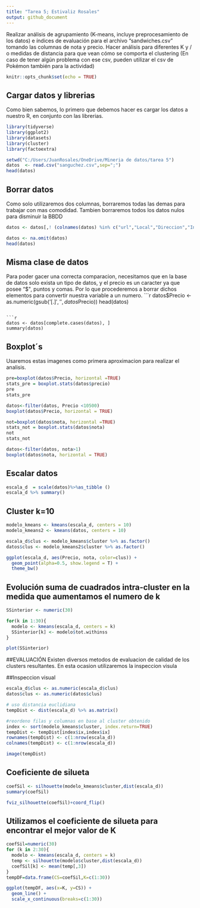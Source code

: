 ```yaml
---
title: "Tarea 5; Estivaliz Rosales"
output: github_document
---
```


Realizar análisis de agrupamiento (K-means, incluye preprocesamiento de los datos) e índices de evaluación para el archivo “sandwiches.csv” tomando las columnas de nota y precio. Hacer análisis para diferentes K y / o medidas de distancia para que vean cómo se comporta el clustering (En caso de tener algún problema con ese csv, pueden utilizar el csv de Pokémon también para la actividad)

```r
knitr::opts_chunk$set(echo = TRUE)
```

## Cargar datos y librerias
Como bien sabemos, lo primero que debemos hacer es cargar los datos a nuestro R, en conjunto con las librerias.
```r
library(tidyverse)
library(ggplot2)
library(datasets)
library(cluster)
library(factoextra)

setwd("C:/Users/JuanRosales/OneDrive/Mineria de datos/tarea 5")
datos  <- read.csv("sanguchez.csv",sep=";")
head(datos)
```

## Borrar datos
Como solo utilizaremos dos columnas, borraremos todas las demas para trabajar con mas comodidad. Tambien borraremos todos los datos nulos para disminuir la BBDD
```r
datos <- datos[,! (colnames(datos) %in% c("url","Local","Direccion","Ingredientes","texto"))]

datos <- na.omit(datos)
head(datos)
```

## Misma clase de datos
Para poder gacer una correcta comparacion, necesitamos que en la base de datos solo exista un tipo de datos, y el precio es un caracter ya que posee "$", puntos y comas. Por lo que procederemos a borrar dichos elementos para convertir nuestra variable a un numero.
```r
datos$Precio <- as.numeric(gsub('[$.]', '', datos$Precio))
head(datos)
```

```r
datos <- datos[complete.cases(datos), ]
summary(datos)
```

## Boxplot´s
Usaremos estas imagenes como primera aproximacion para realizar el analisis.
```r
pre=boxplot(datos$Precio, horizontal =TRUE)
stats_pre = boxplot.stats(datos$precio)
pre
stats_pre
```

```r
datos<-filter(datos, Precio <10500)
boxplot(datos$Precio, horizontal = TRUE)
```

```r
not=boxplot(datos$nota, horizontal =TRUE)
stats_not = boxplot.stats(datos$nota)
not
stats_not
```

```r
datos<-filter(datos, nota>1)
boxplot(datos$nota, horizontal = TRUE)
```


## Escalar datos
```r
escala_d  = scale(datos)%>%as_tibble ()
escala_d %>% summary()
```

## Cluster k=10
```r
modelo_kmeans <- kmeans(escala_d, centers = 10)
modelo_kmeans2 <- kmeans(datos, centers = 10)

escala_d$clus <- modelo_kmeans$cluster %>% as.factor()
datos$clus <- modelo_kmeans2$cluster %>% as.factor()

ggplot(escala_d, aes(Precio, nota, color=clus)) +
  geom_point(alpha=0.5, show.legend = T) +
  theme_bw()
```

## Evolución suma de cuadrados intra-cluster en la medida que aumentamos el numero de k
```r
SSinterior <- numeric(30)

for(k in 1:30){
  modelo <- kmeans(escala_d, centers = k)
  SSinterior[k] <- modelo$tot.withinss
}

plot(SSinterior)
```

##EVALUACIÓN
Existen diversos metodos de evaluacion de calidad de los clusters resultantes. En esta ocasion utilizaremos la inspeccion visula

##Inspeccion visual
```r
escala_d$clus <- as.numeric(escala_d$clus)
datos$clus <- as.numeric(datos$clus)

# uso distancia euclidiana
tempDist <- dist(escala_d) %>% as.matrix()

#reordeno filas y columnas en base al cluster obtenido
index <- sort(modelo_kmeans$cluster, index.return=TRUE)
tempDist <- tempDist[index$ix,index$ix]
rownames(tempDist) <- c(1:nrow(escala_d))
colnames(tempDist) <- c(1:nrow(escala_d))

image(tempDist)
```

## Coeficiente de silueta
```r
coefSil <- silhouette(modelo_kmeans$cluster,dist(escala_d))
summary(coefSil)

fviz_silhouette(coefSil)+coord_flip()
```

## Utilizamos el coeficiente de silueta para encontrar el mejor valor de K
```r
coefSil=numeric(30)
for (k in 2:30){
  modelo <- kmeans(escala_d, centers = k)
  temp <- silhouette(modelo$cluster,dist(escala_d))
  coefSil[k] <- mean(temp[,3])
}
tempDF=data.frame(CS=coefSil,K=c(1:30))

ggplot(tempDF, aes(x=K, y=CS)) + 
  geom_line() +
  scale_x_continuous(breaks=c(1:30))
```





